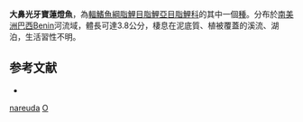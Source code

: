 {{Speciesbox 
| taxon = Odontostilbe nareuda
| status = NE
| status_system = IUCN3.1
| authority = [[Bührnheim|Bührnheim]] & [[Malabarba|Malabarba]], 2006
| synonyms = 
}}
'''大鼻光牙寶蓮燈魚'''，為[[輻鰭魚綱|輻鰭魚綱]][[脂鯉目|脂鯉目]][[脂鯉亞目|脂鯉亞目]][[脂鯉科|脂鯉科]]的其中一個[[種|種]]。分布於[[南美洲|南美洲]][[巴西|巴西]]Benin河流域，體長可達3.8公分，棲息在泥底質、植被覆蓋的溪流、湖泊，生活習性不明。

==参考文献==
{{refbegin}}
*{{FishBase_species|genus=Odontostilbe|species=nareuda|year=2014|month=1}}
{{refend}}

{{Taxonbar|from=Q5481368}}

[[Category:光牙寶蓮燈魚屬|nareuda]]
[[Category:2006年描述的鱼类|O]]

{{魚類小作品}}